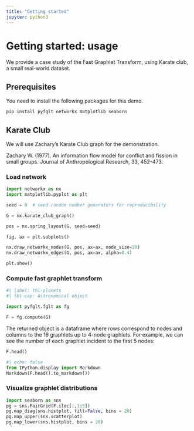 ```yaml
---
title: "Getting started"
jupyter: python3
---
```


# Getting started: usage

We provide a case study of the Fast Graphlet Transform, using Karate club, a small real-world dataset.

## Prerequisites

You need to install the following packages for this demo.

```bash
pip install pyfglt networkx matplotlib seaborn
```

## Karate Club

We will use Zachary’s Karate Club graph for the demonstration.

Zachary W. (1977). An information flow model for conflict and fission in small groups. Journal of Anthropological Research, 33, 452-473.


### Load network


```python

import networkx as nx
import matplotlib.pyplot as plt

seed = 0  # seed random number generators for reproducibility

G = nx.karate_club_graph()

pos = nx.spring_layout(G, seed=seed)

fig, ax = plt.subplots()

nx.draw_networkx_nodes(G, pos, ax=ax, node_size=20)
nx.draw_networkx_edges(G, pos, ax=ax, alpha=0.4)

plt.show()
```

### Compute fast graphlet transform

```python
#| label: tbl-planets
#| tbl-cap: Astronomical object

import pyfglt.fglt as fg

F = fg.compute(G)
```

The returned object is a dataframe where rows correspond to nodes and columns to the 16 graphlets up to 4-node graphlets.
For example, we can see the number of each graphlet incident to the first 5 nodes:

```python
F.head()
```
```python
#| echo: false
from IPython.display import Markdown
Markdown(F.head().to_markdown())
```

### Visualize graphlet distributions

```python
import seaborn as sns
pg = sns.PairGrid(F.iloc[:,1:5])
pg.map_diag(sns.histplot, fill=False, bins = 20)
pg.map_upper(sns.scatterplot)
pg.map_lower(sns.histplot, bins = 20)
```
